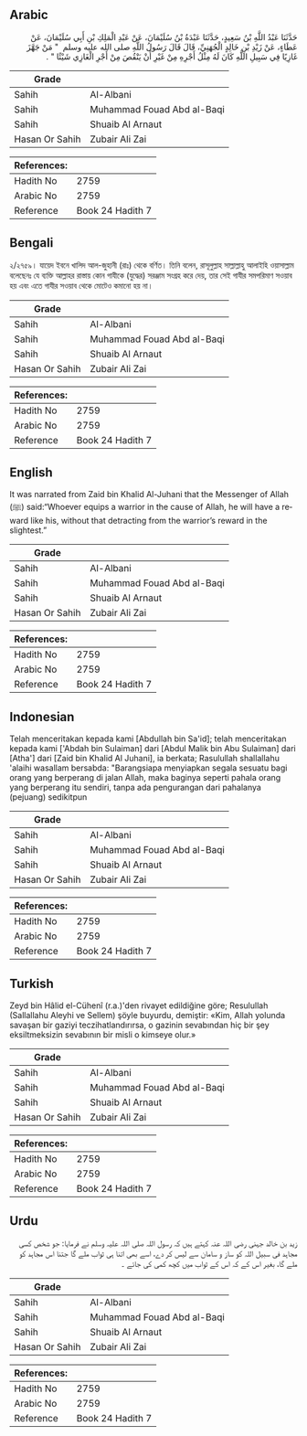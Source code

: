 ## Arabic


<div dir="rtl" lang="ar" style={{fontSize:'larger',backgroundColor:'#f8f9fa',padding:20}}>
حَدَّثَنَا عَبْدُ اللَّهِ بْنُ سَعِيدٍ، حَدَّثَنَا عَبْدَةُ بْنُ سُلَيْمَانَ، عَنْ عَبْدِ الْمَلِكِ بْنِ أَبِي سُلَيْمَانَ، عَنْ عَطَاءٍ، عَنْ زَيْدِ بْنِ خَالِدٍ الْجُهَنِيِّ، قَالَ قَالَ رَسُولُ اللَّهِ صلى الله عليه وسلم ‏ "‏ مَنْ جَهَّزَ غَازِيًا فِي سَبِيلِ اللَّهِ كَانَ لَهُ مِثْلُ أَجْرِهِ مِنْ غَيْرِ أَنْ يَنْقُصَ مِنْ أَجْرِ الْغَازِي شَيْئًا ‏"‏ ‏.‏
</div>
<div style={{backgroundColor:'#f8f9fa',padding:20, marginBottom: 10}}><table> <thead> <tr> <th>Grade</th> <th></th> </tr> </thead> <tbody> <tr><td>Sahih</td><td>Al-Albani</td></tr><tr><td>Sahih</td><td>Muhammad Fouad Abd al-Baqi</td></tr><tr><td>Sahih</td><td>Shuaib Al Arnaut</td></tr><tr><td>Hasan Or Sahih</td><td>Zubair Ali Zai</td></tr></tbody></table><table> <thead> <tr> <th>References:</th> <th></th> </tr> </thead> <tbody><tr><td>Hadith No</td><td>2759</td></tr><tr><td>Arabic No</td><td>2759</td></tr><tr><td>Reference</td><td>Book 24 Hadith 7</td></tr></tbody></table></div>

## Bengali


<div dir="ltr" lang="bn" style={{fontSize:'larger',backgroundColor:'#f8f9fa',padding:20}}>
২/২৭৫৯। যায়েদ ইবনে খালিদ আল-জুহানী (রাঃ) থেকে বর্ণিত। তিনি বলেন, রাসূলুল্লাহ সাল্লাল্লাহু আলাইহি ওয়াসাল্লাম বলেছেনঃ যে ব্যক্তি আল্লাহর রাস্তায় কোন গাযীকে (যুদ্ধের) সরঞ্জাম সংগ্রহ করে দেয়, তার সেই গাযীর সমপরিমাণ সওয়াব হয় এবং এতে গাযীর সওয়াব থেকে মোটেও কমানো হয় না।
</div>
<div style={{backgroundColor:'#f8f9fa',padding:20, marginBottom: 10}}><table> <thead> <tr> <th>Grade</th> <th></th> </tr> </thead> <tbody> <tr><td>Sahih</td><td>Al-Albani</td></tr><tr><td>Sahih</td><td>Muhammad Fouad Abd al-Baqi</td></tr><tr><td>Sahih</td><td>Shuaib Al Arnaut</td></tr><tr><td>Hasan Or Sahih</td><td>Zubair Ali Zai</td></tr></tbody></table><table> <thead> <tr> <th>References:</th> <th></th> </tr> </thead> <tbody><tr><td>Hadith No</td><td>2759</td></tr><tr><td>Arabic No</td><td>2759</td></tr><tr><td>Reference</td><td>Book 24 Hadith 7</td></tr></tbody></table></div>

## English


<div dir="ltr" lang="en" style={{fontSize:'larger',backgroundColor:'#f8f9fa',padding:20}}>
It was narrated from Zaid bin Khalid Al-Juhani that the Messenger of Allah (ﷺ) said:“Whoever equips a warrior in the cause of Allah, he will have a reward like his, without that detracting from the warrior’s reward in the slightest.”
</div>
<div style={{backgroundColor:'#f8f9fa',padding:20, marginBottom: 10}}><table> <thead> <tr> <th>Grade</th> <th></th> </tr> </thead> <tbody> <tr><td>Sahih</td><td>Al-Albani</td></tr><tr><td>Sahih</td><td>Muhammad Fouad Abd al-Baqi</td></tr><tr><td>Sahih</td><td>Shuaib Al Arnaut</td></tr><tr><td>Hasan Or Sahih</td><td>Zubair Ali Zai</td></tr></tbody></table><table> <thead> <tr> <th>References:</th> <th></th> </tr> </thead> <tbody><tr><td>Hadith No</td><td>2759</td></tr><tr><td>Arabic No</td><td>2759</td></tr><tr><td>Reference</td><td>Book 24 Hadith 7</td></tr></tbody></table></div>

## Indonesian


<div dir="ltr" lang="id" style={{fontSize:'larger',backgroundColor:'#f8f9fa',padding:20}}>
Telah menceritakan kepada kami [Abdullah bin Sa'id]; telah menceritakan kepada kami ['Abdah bin Sulaiman] dari [Abdul Malik bin Abu Sulaiman] dari [Atha'] dari [Zaid bin Khalid Al Juhani], ia berkata; Rasulullah shallallahu 'alaihi wasallam bersabda: "Barangsiapa menyiapkan segala sesuatu bagi orang yang berperang di jalan Allah, maka baginya seperti pahala orang yang berperang itu sendiri, tanpa ada pengurangan dari pahalanya (pejuang) sedikitpun
</div>
<div style={{backgroundColor:'#f8f9fa',padding:20, marginBottom: 10}}><table> <thead> <tr> <th>Grade</th> <th></th> </tr> </thead> <tbody> <tr><td>Sahih</td><td>Al-Albani</td></tr><tr><td>Sahih</td><td>Muhammad Fouad Abd al-Baqi</td></tr><tr><td>Sahih</td><td>Shuaib Al Arnaut</td></tr><tr><td>Hasan Or Sahih</td><td>Zubair Ali Zai</td></tr></tbody></table><table> <thead> <tr> <th>References:</th> <th></th> </tr> </thead> <tbody><tr><td>Hadith No</td><td>2759</td></tr><tr><td>Arabic No</td><td>2759</td></tr><tr><td>Reference</td><td>Book 24 Hadith 7</td></tr></tbody></table></div>

## Turkish


<div dir="ltr" lang="tr" style={{fontSize:'larger',backgroundColor:'#f8f9fa',padding:20}}>
Zeyd bin Hâlid el-Cühenî (r.a.)'den rivayet edildiğine göre; Resulullah (Sallallahu Aleyhi ve Sellem) şöyle buyurdu, demiştir: «Kim, Allah yolunda savaşan bir gaziyi teczihatlandırırsa, o gazinin sevabından hiç bir şey eksiltmeksizin sevabının bir misli o kimseye olur.»
</div>
<div style={{backgroundColor:'#f8f9fa',padding:20, marginBottom: 10}}><table> <thead> <tr> <th>Grade</th> <th></th> </tr> </thead> <tbody> <tr><td>Sahih</td><td>Al-Albani</td></tr><tr><td>Sahih</td><td>Muhammad Fouad Abd al-Baqi</td></tr><tr><td>Sahih</td><td>Shuaib Al Arnaut</td></tr><tr><td>Hasan Or Sahih</td><td>Zubair Ali Zai</td></tr></tbody></table><table> <thead> <tr> <th>References:</th> <th></th> </tr> </thead> <tbody><tr><td>Hadith No</td><td>2759</td></tr><tr><td>Arabic No</td><td>2759</td></tr><tr><td>Reference</td><td>Book 24 Hadith 7</td></tr></tbody></table></div>

## Urdu


<div dir="rtl" lang="ur" style={{fontSize:'larger',backgroundColor:'#f8f9fa',padding:20}}>
زید بن خالد جہنی رضی اللہ عنہ کہتے ہیں کہ رسول اللہ صلی اللہ علیہ وسلم نے فرمایا: جو شخص کسی مجاہد فی سبیل اللہ کو ساز و سامان سے لیس کر دے، اسے بھی اتنا ہی ثواب ملے گا جتنا اس مجاہد کو ملے گا، بغیر اس کے کہ اس کے ثواب میں کچھ کمی کی جائے ۔
</div>
<div style={{backgroundColor:'#f8f9fa',padding:20, marginBottom: 10}}><table> <thead> <tr> <th>Grade</th> <th></th> </tr> </thead> <tbody> <tr><td>Sahih</td><td>Al-Albani</td></tr><tr><td>Sahih</td><td>Muhammad Fouad Abd al-Baqi</td></tr><tr><td>Sahih</td><td>Shuaib Al Arnaut</td></tr><tr><td>Hasan Or Sahih</td><td>Zubair Ali Zai</td></tr></tbody></table><table> <thead> <tr> <th>References:</th> <th></th> </tr> </thead> <tbody><tr><td>Hadith No</td><td>2759</td></tr><tr><td>Arabic No</td><td>2759</td></tr><tr><td>Reference</td><td>Book 24 Hadith 7</td></tr></tbody></table></div>